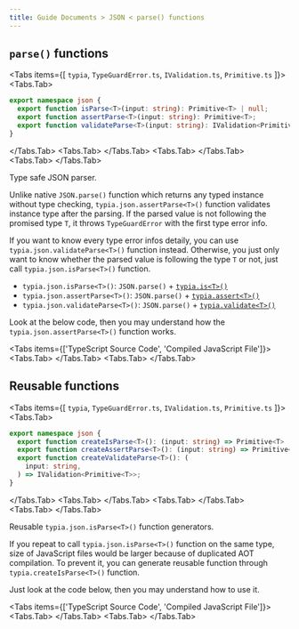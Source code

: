 ```yaml
---
title: Guide Documents > JSON < parse() functions
---
```



## `parse()` functions

<Tabs items={[
  <code>typia</code>, 
  <code>TypeGuardError.ts</code>, 
  <code>IValidation.ts</code>,
  <code>Primitive.ts</code>
]}>
  <Tabs.Tab>
```typescript copy
export namespace json {
  export function isParse<T>(input: string): Primitive<T> | null;
  export function assertParse<T>(input: string): Primitive<T>;
  export function validateParse<T>(input: string): IValidation<Primitive<T>>;
}
```
  </Tabs.Tab>
  <Tabs.Tab>
    <LocalSource 
      path="src/TypeGuardError.ts"
      filename="typia/TypeGuardError.ts"
      showLineNumbers />
  </Tabs.Tab>
  <Tabs.Tab>
    <RemoteSource 
      url="https://raw.githubusercontent.com/samchon/openapi/refs/heads/master/src/structures/IValidation.ts"
      filename="@samchon/openapi"
      showLineNumbers />
  </Tabs.Tab>
  <Tabs.Tab>
    <LocalSource 
      path="src/Primitive.ts"
      filename="typia/Primitive.ts"
      showLineNumbers />
  </Tabs.Tab>
</Tabs>

Type safe JSON parser.

Unlike native `JSON.parse()` function which returns any typed instance without type checking, `typia.json.assertParse<T>()` function validates instance type after the parsing. If the parsed value is not following the promised type `T`, it throws `TypeGuardError` with the first type error info.

If you want to know every type error infos detaily, you can use `typia.json.validateParse<T>()` function instead. Otherwise, you just only want to know whether the parsed value is following the type `T` or not, just call `typia.json.isParse<T>()` function.

  - `typia.json.isParse<T>()`: `JSON.parse()` + [`typia.is<T>()`](../validators/is)
  - `typia.json.assertParse<T>()`: `JSON.parse()` + [`typia.assert<T>()`](../validators/assert)
  - `typia.json.validateParse<T>()`: `JSON.parse()` + [`typia.validate<T>()`](../validators/validate)

Look at the below code, then you may understand how the `typia.json.assertParse<T>()` function works.

<Tabs items={['TypeScript Source Code', 'Compiled JavaScript File']}>
  <Tabs.Tab>
    <LocalSource 
      path="website/examples/src/json/assertParse.ts"
      filename="examples/src/json/assertParse.ts"
      showLineNumbers />
  </Tabs.Tab>
  <Tabs.Tab>
    <LocalSource 
      path="website/examples/bin/json/assertParse.js"
      filename="examples/bin/json/assertParse.js"
      showLineNumbers />
  </Tabs.Tab>
</Tabs>

## Reusable functions

<Tabs items={[
  <code>typia</code>, 
  <code>TypeGuardError.ts</code>, 
  <code>IValidation.ts</code>,
  <code>Primitive.ts</code>
]}>
  <Tabs.Tab>
```typescript copy
export namespace json {
  export function createIsParse<T>(): (input: string) => Primitive<T> | null;
  export function createAssertParse<T>(): (input: string) => Primitive<T>;
  export function createValidateParse<T>(): (
    input: string,
  ) => IValidation<Primitive<T>>;
}
```
  </Tabs.Tab>
  <Tabs.Tab>
    <LocalSource 
      path="src/TypeGuardError.ts"
      filename="typia/TypeGuardError.ts"
      showLineNumbers />
  </Tabs.Tab>
  <Tabs.Tab>
    <RemoteSource 
      url="https://raw.githubusercontent.com/samchon/openapi/refs/heads/master/src/structures/IValidation.ts"
      filename="@samchon/openapi"
      showLineNumbers />
  </Tabs.Tab>
  <Tabs.Tab>
    <LocalSource 
      path="src/Primitive.ts"
      filename="typia/Primitive.ts"
      showLineNumbers />
  </Tabs.Tab>
</Tabs>

Reusable `typia.json.isParse<T>()` function generators.

If you repeat to call `typia.json.isParse<T>()` function on the same type, size of JavaScript files would be larger because of duplicated AOT compilation. To prevent it, you can generate reusable function through `typia.createIsParse<T>()` function.

Just look at the code below, then you may understand how to use it.

<Tabs items={['TypeScript Source Code', 'Compiled JavaScript File']}>
  <Tabs.Tab>
    <LocalSource 
      path="website/examples/src/json/createIsParse.ts"
      filename="examples/src/json/createIsParse.ts"
      showLineNumbers />
  </Tabs.Tab>
  <Tabs.Tab>
    <LocalSource 
      path="website/examples/bin/json/createIsParse.js"
      filename="examples/bin/json/createIsParse.js"
      showLineNumbers />
  </Tabs.Tab>
</Tabs>

